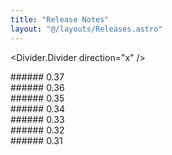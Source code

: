 ```yaml
---
title: "Release Notes"
layout: "@/layouts/Releases.astro"
---
```




<Divider.Divider direction="x" />
<div class="release-wrapper">
  ###### 0.37
  <Release0370 />
</div>
<Divider.Divider direction="x" />
<div class="release-wrapper">
  ###### 0.36
  <Release0360 />
</div>
<Divider.Divider direction="x" />
<div class="release-wrapper">
  ###### 0.35
  <Release0350 />
</div>
<Divider.Divider direction="x" />
<div class="release-wrapper">
  ###### 0.34
  <Release0340 />
</div>
<Divider.Divider direction="x" />
<div class="release-wrapper">
  ###### 0.33
  <Release0330 />
</div>
<Divider.Divider direction="x" />
<div class="release-wrapper">
  ###### 0.32
  <Release0320 />
</div>
<Divider.Divider direction="x" />
<div class="release-wrapper">
  ###### 0.31
  <Release0310 />
</div>
